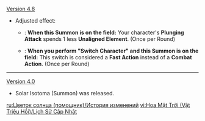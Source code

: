{{Change History/Header}}
[[Version 4.8]]
* Adjusted effect:
** {{color|Old}}: '''When this Summon is on the field:''' Your character's '''Plunging Attack''' spends 1 less '''Unaligned Element'''. (Once per Round)
** {{color|New}}: '''When you perform "Switch Character" and this Summon is on the field:''' This switch is considered a '''Fast Action''' instead of a '''Combat Action'''. (Once per Round)
----
[[Version 4.0]]
* Solar Isotoma (Summon) was released.
<noinclude>
[[ru:Цветок солнца (помощник)/История изменений]]
[[vi:Hoa Mặt Trời (Vật Triệu Hồi)/Lịch Sử Cập Nhật]]
</noinclude>